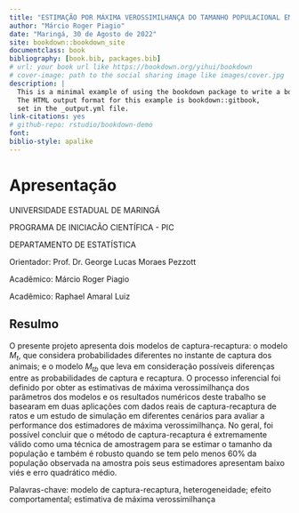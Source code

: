 ```yaml
--- 
title: "ESTIMAÇÃO POR MÁXIMA VEROSSIMILHANÇA DO TAMANHO POPULACIONAL EM MODELOS DE CAPTURA-RECAPTURA"
author: "Márcio Roger Piagio"
date: "Maringá, 30 de Agosto de 2022"
site: bookdown::bookdown_site
documentclass: book
bibliography: [book.bib, packages.bib]
# url: your book url like https://bookdown.org/yihui/bookdown
# cover-image: path to the social sharing image like images/cover.jpg
description: |
  This is a minimal example of using the bookdown package to write a book.
  The HTML output format for this example is bookdown::gitbook,
  set in the _output.yml file.
link-citations: yes
# github-repo: rstudio/bookdown-demo
font:
biblio-style: apalike
---
```


# Apresentação

UNIVERSIDADE ESTADUAL DE MARINGÁ

PROGRAMA DE INICIACÃO CIENTÍFICA - PIC

DEPARTAMENTO DE ESTATÍSTICA

Orientador: Prof. Dr. George Lucas Moraes Pezzott

Acadêmico: Márcio Roger Piagio

Acadêmico: Raphael Amaral Luiz


## Resulmo

O presente projeto apresenta  dois modelos de captura-recaptura: o modelo $M_t$, que considera probabilidades diferentes no instante de captura dos animais; e  o modelo $M_{tb}$ que leva em consideração possíveis diferenças entre as probabilidades de captura e recaptura. O processo inferencial foi definido por obter as estimativas de máxima verossimilhança dos parâmetros dos modelos e os resultados numéricos deste trabalho se basearam em duas aplicações com dados reais de captura-recaptura de ratos e um estudo de simulação em diferentes cenários para avaliar a performance dos estimadores de máxima verossimilhança. No geral, foi possível concluir que o método de captura-recaptura é extremamente válido como uma técnica de amostragem para se estimar o tamanho da população e também é robusto quando se tem pelo menos 60$\%$ da população observada na amostra pois seus estimadores apresentam baixo viés e erro quadrático médio.

Palavras-chave: modelo de captura-recaptura, heterogeneidade; efeito comportamental; estimativa de máxima verossimilhança

